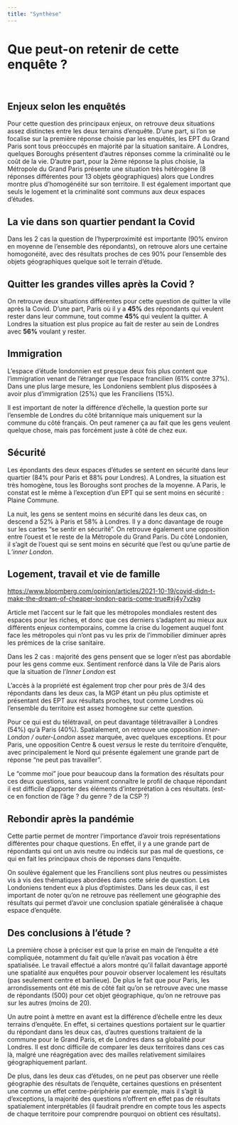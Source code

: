 ```yaml
---
title: "Synthèse"
---
```


# Que peut-on retenir de cette enquête ? {.tabset}

<br>

## Enjeux selon les enquêtés

::: {align="justify"}
Pour cette question des principaux enjeux, on retrouve deux situations assez distinctes entre les deux terrains d'enquête. D'une part, si l'on se focalise sur la première réponse choisie par les enquêtés, les EPT du Grand Paris sont tous préoccupés en majorité par la situation sanitaire. A Londres, quelques Boroughs présentent d'autres réponses comme la criminalité ou le coût de la vie. D'autre part, pour la 2ème réponse la plus choisie, la Métropole du Grand Paris présente une situation très hétérogène (8 réponses différentes pour 13 objets géographiques) alors que Londres montre plus d'homogénéité sur son territoire. Il est également important que seuls le logement et la criminalité sont communs aux deux espaces d'études.
:::

## La vie dans son quartier pendant la Covid

::: {align="justify"}
Dans les 2 cas la question de l'hyperproximité est importante (90% environ en moyenne de l'ensemble des répondants), on retrouve alors une certaine homogonéité, avec des résultats proches de ces 90% pour l'ensemble des objets géographiques quelque soit le terrain d'étude.
:::

## Quitter les grandes villes après la Covid ?

::: {align="justify"}
On retrouve deux situations différentes pour cette question de quitter la ville après la Covid. D'une part, Paris où il y a **45%** des répondants qui veulent rester dans leur commune, tout comme **45%** qui veulent la quitter. A Londres la situation est plus propice au fait de rester au sein de Londres avec **56%** voulant y rester.
:::

## Immigration

::: {align="justify"}
L'espace d'étude londonnien est presque deux fois plus content que l'immigration venant de l'étranger que l'espace francilien (61% contre 37%). Dans une plus large mesure, les Londoniens semblent plus disposées à avoir plus d'immigration (25%) que les Franciliens (15%).

Il est important de noter la différence d'échelle, la question porte sur l'ensemble de Londres du côté britannique mais uniquement sur la commune du côté français. On peut ramener ça au fait que les gens veulent quelque chose, mais pas forcément juste à côté de chez eux.
:::

## Sécurité

::: {align="justify"}
Les épondants des deux espaces d'études se sentent en sécurité dans leur quartier (84% pour Paris et 88% pour Londres). A Londres, la situation est très homogène, tous les Boroughs sont proches de la moyenne. A Paris, le constat est le même à l'exception d'un EPT qui se sent moins en sécurité : Plaine Commune.

La nuit, les gens se sentent moins en sécurité dans les deux cas, on descend a 52% à Paris et 58% à Londres. Il y a donc davantage de rouge sur les cartes "se sentir en sécurité". On retrouve également une opposition entre l'ouest et le reste de la Métropole du Grand Paris. Du côté Londonien, il s'agit de l'ouest qui se sent moins en sécurité que l'est ou qu'une partie de L*'inner London*.
:::

## Logement, travail et vie de famille

::: {align="justify"}
<https://www.bloomberg.com/opinion/articles/2021-10-19/covid-didn-t-make-the-dream-of-cheaper-london-paris-come-true#xj4y7vzkg>

Article met l'accent sur le fait que les métropoles mondiales restent des espaces pour les riches, et donc que ces derniers s'adaptent au mieux aux différents enjeux contemporains, comme la crise du logement auquel font face les métropoles qui n'ont pas vu les prix de l'immobilier diminuer après les prémices de la crise sanitaire.

Dans les 2 cas : majorité des gens pensent que se loger n'est pas abordable pour les gens comme eux. Sentiment renforcé dans la Vile de Paris alors que la situation de l'*Inner London* est

L'accès à la propriété est également trop cher pour près de 3/4 des répondants dans les deux cas, la MGP étant un pêu plus optimiste et présentant des EPT aux résultats proches, tout comme Londres où l'ensemble du territoire est assez homogène sur cette question.

Pour ce qui est du télétravail, on peut davantage télétravailler à Londres (54%) qu'à Paris (40%). Spatialement, on retrouve une opposition *inner-London / outer-London* assez marquée, avec quelques exceptions. Et pour Paris, une opposition Centre & ouest *versus* le reste du territoire d'enquête, avec principalement le Nord qui présente également une grande part de réponse "ne peut pas travailler".

Le "comme moi" joue pour beaucoup dans la formation des résultats pour ces deux questions, sans vraiment connaître le profil de chaque répondant il est difficile d'apporter des éléments d'interprétation à ces résultats. (est-ce en fonction de l'âge ? du genre ? de la CSP ?)
:::

## Rebondir après la pandémie

::: {align="justify"}
Cette partie permet de montrer l'importance d'avoir trois représentations différentes pour chaque questions. En effet, il y a une grande part de répondants qui ont un avis neutre ou indécis sur pas mal de questions, ce qui en fait les principaux chois de réponses dans l'enquête.

On soulève également que les Franciliens sont plus neutres ou pessimistes vis à vis des thématiques abordées dans cette série de question. Les Londoniens tendent eux à plus d'optimistes. Dans les deux cas, il est important de noter qu'on ne retrouve pas réellement une géographie des résultats qui permet d'avoir une conclusion spatiale généralisée à chaque espace d'enquête.
:::

## Des conclusions à l'étude ?

::: {align="justify"}
La première chose à préciser est que la prise en main de l'enquête a été compliquée, notamment du fait qu'elle n'avait pas vocation à être spatialisée. Le travail effectué a alors montré qu'il fallait davantage apporté une spatialité aux enquêtes pour pouvoir observer localement les résultats (pas seulement centre et banlieue). De plus le fait que pour Paris, les arrondissements ont été mis de côté fait qu'on se retrouve avec une masse de répondants (500) pour cet objet géographique, qu'on ne retrouve pas sur les autres (moins de 20).

Un autre point à mettre en avant est la différence d'échelle entre les deux terrains d'enquête. En effet, si certaines questions portaient sur le quartier du répondant dans les deux cas, d'autres questions traitaient de la commune pour le Grand Paris, et de Londres dans sa globalité pour Londres. Il est donc difficile de comparer les deux territoires dans ces cas là, malgré une réagrégation avec des mailles relativement similaires géographiquement parlant.

De plus, dans les deux cas d'études, on ne peut pas observer une réelle géographie des résultats de l'enquête, certaines questions en présentent une comme un effet centre-périphérie par exemple, mais il s'agit là d'exceptions, la majorité des questions n'offrent en effet pas de résultats spatialement interprétables (il faudrait prendre en compte tous les aspects de chaque territoire pour comprendre pourquoi on obtient ces résultats).
:::
